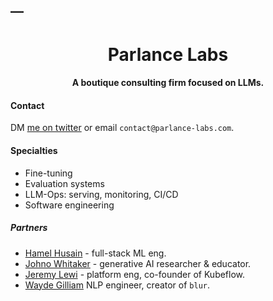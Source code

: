 ---
---

```{=html}
<center>
<h1> Parlance Labs </h1>
<h4> A boutique consulting firm focused on LLMs. </h4>
<div class="scene">
        <div class="cube">
            <div class="face front"></div>
            <div class="face back"></div>
            <div class="face right"></div>
            <div class="face left"></div>
            <div class="face top"></div>
            <div class="face bottom"></div>
        </div>
</div>
<script src="scripts.js"></script>
</center>
```

<div class='foreground'>
#### Contact

DM [me on twitter](https://twitter.com/HamelHusain) or email `contact@parlance-labs.com`.
<div>

#### Specialties

- Fine-tuning
- Evaluation systems
- LLM-Ops: serving, monitoring, CI/CD
- Software engineering

##### Partners

- [Hamel Husain](https://hamel.dev/) - full-stack ML eng.
- [Johno Whitaker](https://www.linkedin.com/in/johnowhitaker/) -  generative AI researcher & educator.
- [Jeremy Lewi](https://www.linkedin.com/in/jeremy-lewi-600aaa8/) -  platform eng, co-founder of Kubeflow.
- [Wayde Gilliam](https://ohmeow.com/about.html) NLP engineer, creator of `blur`.
